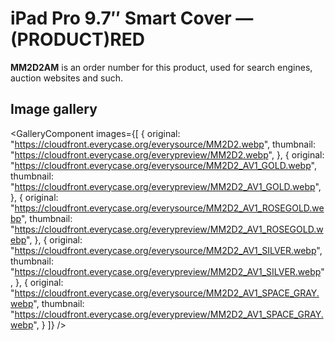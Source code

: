 
# iPad Pro 9.7″ Smart Cover — (PRODUCT)RED

<Callout type='info' emoji='👉🏻'>**MM2D2AM** is an order number for this product, used for search engines, auction websites and such.</Callout>

## Image gallery

<GalleryComponent
    images={[
      {
        original: "https://cloudfront.everycase.org/everysource/MM2D2.webp",
        thumbnail: "https://cloudfront.everycase.org/everypreview/MM2D2.webp",
      },
      {
        original: "https://cloudfront.everycase.org/everysource/MM2D2_AV1_GOLD.webp",
        thumbnail: "https://cloudfront.everycase.org/everypreview/MM2D2_AV1_GOLD.webp",
      },
      {
        original: "https://cloudfront.everycase.org/everysource/MM2D2_AV1_ROSEGOLD.webp",
        thumbnail: "https://cloudfront.everycase.org/everypreview/MM2D2_AV1_ROSEGOLD.webp",
      },
      {
        original: "https://cloudfront.everycase.org/everysource/MM2D2_AV1_SILVER.webp",
        thumbnail: "https://cloudfront.everycase.org/everypreview/MM2D2_AV1_SILVER.webp",
      },
      {
        original: "https://cloudfront.everycase.org/everysource/MM2D2_AV1_SPACE_GRAY.webp",
        thumbnail: "https://cloudfront.everycase.org/everypreview/MM2D2_AV1_SPACE_GRAY.webp",
      }
    ]}
  />
